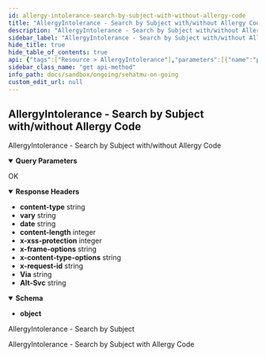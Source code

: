 ```yaml
---
id: allergy-intolerance-search-by-subject-with-without-allergy-code
title: "AllergyIntolerance - Search by Subject with/without Allergy Code"
description: "AllergyIntolerance - Search by Subject with/without Allergy Code"
sidebar_label: "AllergyIntolerance - Search by Subject with/without Allergy Code"
hide_title: true
hide_table_of_contents: true
api: {"tags":["Resource > AllergyIntolerance"],"parameters":[{"name":"patient","in":"query","schema":{"type":"integer"},"example":"100000030009"},{"name":"code","in":"query","schema":{"type":"integer"},"example":"89811004"}],"responses":{"200":{"description":"OK","headers":{"content-type":{"schema":{"type":"string","example":"application/fhir+json;charset=utf-8"}},"vary":{"schema":{"type":"string","example":"Referer"}},"date":{"schema":{"type":"string","example":"Mon, 03 Oct 2022 02:41:54 GMT"}},"content-length":{"schema":{"type":"integer","example":"9919"}},"x-xss-protection":{"schema":{"type":"integer","example":"0"}},"x-frame-options":{"schema":{"type":"string","example":"SAMEORIGIN"}},"x-content-type-options":{"schema":{"type":"string","example":"nosniff"}},"x-request-id":{"schema":{"type":"string","example":"5e311ebc-8df9-4259-95f9-5bab71e8a2b0"}},"Via":{"schema":{"type":"string","example":"1.1 google"}},"Alt-Svc":{"schema":{"type":"string","example":"h3=\":443\"; ma=2592000,h3-29=\":443\"; ma=2592000"}}},"content":{"application/json":{"schema":{"type":"object"},"examples":{"example-0":{"summary":"AllergyIntolerance - Search by Subject","value":{"entry":[{"fullUrl":"https://api-satusehat-dev.dto.kemkes.go.id/fhir-r4/v1/AllergyIntolerance/94b05c94-7429-4e98-bebe-d9cbda19d3d5","resource":{"category":["food"],"clinicalStatus":{"coding":[{"code":"active","display":"Active","system":"http://terminology.hl7.org/CodeSystem/allergyintolerance-clinical"}]},"code":{"coding":[{"code":"89811004","display":"Gluten","system":"http://snomed.info/sct"}],"text":"Alergi bahan gluten, khususnya ketika makan roti gandum"},"encounter":{"display":"Kunjungan Budi Santoso di hari Selasa, 14 Juni 2022","reference":"Encounter/43662fb1-d200-4013-8d6d-17086674762a"},"id":"94b05c94-7429-4e98-bebe-d9cbda19d3d5","identifier":[{"system":"http://sys-ids.kemkes.go.id/allergy/1000004","use":"official","value":"98457729"}],"meta":{"lastUpdated":"2022-10-03T01:57:49.171267+00:00","versionId":"MTY2NDc2MjI2OTE3MTI2NzAwMA"},"patient":{"display":"Budi Santoso","reference":"Patient/100000030009"},"recordedDate":"2022-06-14T15:37:31+07:00","recorder":{"reference":"Practitioner/N10000001"},"resourceType":"AllergyIntolerance","verificationStatus":{"coding":[{"code":"confirmed","display":"Confirmed","system":"http://terminology.hl7.org/CodeSystem/allergyintolerance-verification"}]}},"search":{"mode":"match"}},{"fullUrl":"https://api-satusehat-dev.dto.kemkes.go.id/fhir-r4/v1/AllergyIntolerance/7cd59b1c-1159-4fae-8477-df22f1e25a57","resource":{"category":["food"],"clinicalStatus":{"coding":[{"code":"active","display":"Active","system":"http://terminology.hl7.org/CodeSystem/allergyintolerance-clinical"}]},"code":{"coding":[{"code":"89811004","display":"Gluten","system":"http://snomed.info/sct"}],"text":"Alergi bahan gluten, khususnya ketika makan roti gandum"},"encounter":{"display":"Kunjungan Budi Santoso di hari Selasa, 14 Juni 2022","reference":"Encounter/be2650d4-65de-4fbb-9e39-0939ef52d9af"},"id":"7cd59b1c-1159-4fae-8477-df22f1e25a57","identifier":[{"system":"http://sys-ids.kemkes.go.id/allergy/1000004","use":"official","value":"98457729"}],"meta":{"lastUpdated":"2022-10-03T01:56:42.368149+00:00","versionId":"MTY2NDc2MjIwMjM2ODE0OTAwMA"},"patient":{"display":"Budi Santoso","reference":"Patient/100000030009"},"recordedDate":"2022-06-14T15:37:31+07:00","recorder":{"reference":"Practitioner/N10000001"},"resourceType":"AllergyIntolerance","verificationStatus":{"coding":[{"code":"confirmed","display":"Confirmed","system":"http://terminology.hl7.org/CodeSystem/allergyintolerance-verification"}]}},"search":{"mode":"match"}},{"fullUrl":"https://api-satusehat-dev.dto.kemkes.go.id/fhir-r4/v1/AllergyIntolerance/e5dcfb85-df87-42da-a3bd-cbf18e64bd74","resource":{"category":["food"],"clinicalStatus":{"coding":[{"code":"active","display":"Active","system":"http://terminology.hl7.org/CodeSystem/allergyintolerance-clinical"}]},"code":{"coding":[{"code":"89811004","display":"Gluten","system":"http://snomed.info/sct"}],"text":"Alergi bahan gluten, khususnya ketika makan roti gandum"},"encounter":{"display":"Kunjungan Budi Santoso di hari Selasa, 14 Juni 2022","reference":"Encounter/f33f6f52-cdfd-4538-8a98-ac06497ce289"},"id":"e5dcfb85-df87-42da-a3bd-cbf18e64bd74","identifier":[{"system":"http://sys-ids.kemkes.go.id/allergy/1000004","use":"official","value":"98457729"}],"meta":{"lastUpdated":"2022-10-03T01:47:04.158481+00:00","versionId":"MTY2NDc2MTYyNDE1ODQ4MTAwMA"},"patient":{"display":"Budi Santoso","reference":"Patient/100000030009"},"recordedDate":"2022-06-14T15:37:31+07:00","recorder":{"reference":"Practitioner/N10000001"},"resourceType":"AllergyIntolerance","verificationStatus":{"coding":[{"code":"confirmed","display":"Confirmed","system":"http://terminology.hl7.org/CodeSystem/allergyintolerance-verification"}]}},"search":{"mode":"match"}},{"fullUrl":"https://api-satusehat-dev.dto.kemkes.go.id/fhir-r4/v1/AllergyIntolerance/3feb260d-8688-4394-b5bc-ff25277e0021","resource":{"category":["food"],"clinicalStatus":{"coding":[{"code":"active","display":"Active","system":"http://terminology.hl7.org/CodeSystem/allergyintolerance-clinical"}]},"code":{"coding":[{"code":"89811004","display":"Gluten","system":"http://snomed.info/sct"}],"text":"Alergi bahan gluten, khususnya ketika makan roti gandum"},"encounter":{"display":"Kunjungan Budi Santoso di hari Selasa, 14 Juni 2022","reference":"Encounter/2823ed1d-3e3e-434e-9a5b-9c579d192787"},"id":"3feb260d-8688-4394-b5bc-ff25277e0021","identifier":[{"system":"http://sys-ids.kemkes.go.id/allergy/1000004","use":"official","value":"98457729"}],"meta":{"lastUpdated":"2022-10-03T00:57:04.325505+00:00","versionId":"MTY2NDc1ODYyNDMyNTUwNTAwMA"},"patient":{"display":"Budi Santoso","reference":"Patient/100000030009"},"recordedDate":"2022-06-14T15:37:31+07:00","recorder":{"reference":"Practitioner/N10000001"},"resourceType":"AllergyIntolerance","verificationStatus":{"coding":[{"code":"confirmed","display":"Confirmed","system":"http://terminology.hl7.org/CodeSystem/allergyintolerance-verification"}]}},"search":{"mode":"match"}},{"fullUrl":"https://api-satusehat-dev.dto.kemkes.go.id/fhir-r4/v1/AllergyIntolerance/3d16c0fd-6dde-40d9-9df9-62bffeaf67ec","resource":{"category":["food"],"clinicalStatus":{"coding":[{"code":"active","display":"Active","system":"http://terminology.hl7.org/CodeSystem/allergyintolerance-clinical"}]},"code":{"coding":[{"code":"89811004","display":"Gluten","system":"http://snomed.info/sct"}],"text":"Alergi bahan gluten, khususnya ketika makan roti gandum"},"encounter":{"display":"Kunjungan Budi Santoso di hari Selasa, 14 Juni 2022","reference":"Encounter/1a0951f7-c99e-4b54-9207-29709483895d"},"id":"3d16c0fd-6dde-40d9-9df9-62bffeaf67ec","identifier":[{"system":"http://sys-ids.kemkes.go.id/allergy/1000004","use":"official","value":"98457729"}],"meta":{"lastUpdated":"2022-10-03T00:29:54.372137+00:00","versionId":"MTY2NDc1Njk5NDM3MjEzNzAwMA"},"patient":{"display":"Budi Santoso","reference":"Patient/100000030009"},"recordedDate":"2022-06-14T15:37:31+07:00","recorder":{"reference":"Practitioner/N10000001"},"resourceType":"AllergyIntolerance","verificationStatus":{"coding":[{"code":"confirmed","display":"Confirmed","system":"http://terminology.hl7.org/CodeSystem/allergyintolerance-verification"}]}},"search":{"mode":"match"}}],"resourceType":"Bundle","total":5,"type":"searchset"}},"example-1":{"summary":"AllergyIntolerance - Search by Subject with Allergy Code","value":{"entry":[{"fullUrl":"https://api-satusehat-dev.dto.kemkes.go.id/fhir-r4/v1/AllergyIntolerance/33e578b3-6dc3-4ec7-b1df-a7cb866d59c4","resource":{"category":["food"],"clinicalStatus":{"coding":[{"code":"active","display":"Active","system":"http://terminology.hl7.org/CodeSystem/allergyintolerance-clinical"}]},"code":{"coding":[{"code":"89811004","display":"Gluten (substance)","system":"http://snomed.info/sct"}],"text":"Alergi bahan gluten, khususnya ketika makan roti gandum"},"encounter":{"display":"Kunjungan Budi Santoso di hari Selasa, 14 Juni 2022","reference":"Encounter/2823ed1d-3e3e-434e-9a5b-9c579d192787"},"id":"33e578b3-6dc3-4ec7-b1df-a7cb866d59c4","identifier":[{"system":"http://sys-ids.kemkes.go.id/allergy/1000004","use":"official","value":"98457729"}],"meta":{"lastUpdated":"2022-10-13T01:45:13.660246+00:00","versionId":"MTY2NTYyNTUxMzY2MDI0NjAwMA"},"patient":{"display":"Budi Santoso","reference":"Patient/100000030009"},"recordedDate":"2022-06-14T15:37:31+07:00","recorder":{"reference":"Practitioner/N10000001"},"resourceType":"AllergyIntolerance","verificationStatus":{"coding":[{"code":"confirmed","display":"Confirmed","system":"http://terminology.hl7.org/CodeSystem/allergyintolerance-verification"}]}},"search":{"mode":"match"}},{"fullUrl":"https://api-satusehat-dev.dto.kemkes.go.id/fhir-r4/v1/AllergyIntolerance/4b39ed49-235c-4386-a77a-22eddf2b2432","resource":{"category":["food"],"clinicalStatus":{"coding":[{"code":"active","display":"Active","system":"http://terminology.hl7.org/CodeSystem/allergyintolerance-clinical"}]},"code":{"coding":[{"code":"89811004","display":"Gluten (substance)","system":"http://snomed.info/sct"}],"text":"Alergi bahan gluten, khususnya ketika makan roti gandum"},"encounter":{"display":"Kunjungan Budi Santoso di hari Selasa, 14 Juni 2022","reference":"Encounter/771fc505-1006-4ae8-b52d-80a3a5267822"},"id":"4b39ed49-235c-4386-a77a-22eddf2b2432","identifier":[{"system":"http://sys-ids.kemkes.go.id/allergy/1000004","use":"official","value":"98457729"}],"meta":{"lastUpdated":"2022-10-11T13:20:55.442416+00:00","versionId":"MTY2NTQ5NDQ1NTQ0MjQxNjAwMA"},"patient":{"display":"Budi Santoso","reference":"Patient/100000030009"},"recordedDate":"2022-06-14T15:37:31+07:00","recorder":{"reference":"Practitioner/N10000001"},"resourceType":"AllergyIntolerance","verificationStatus":{"coding":[{"code":"confirmed","display":"Confirmed","system":"http://terminology.hl7.org/CodeSystem/allergyintolerance-verification"}]}},"search":{"mode":"match"}},{"fullUrl":"https://api-satusehat-dev.dto.kemkes.go.id/fhir-r4/v1/AllergyIntolerance/5cefc1b8-350f-4716-a2e2-d2755a9c8225","resource":{"category":["food"],"clinicalStatus":{"coding":[{"code":"active","display":"Active","system":"http://terminology.hl7.org/CodeSystem/allergyintolerance-clinical"}]},"code":{"coding":[{"code":"89811004","display":"Gluten (substance)","system":"http://snomed.info/sct"}],"text":"Alergi bahan gluten, khususnya ketika makan roti gandum"},"encounter":{"display":"Kunjungan Budi Santoso di hari Selasa, 14 Juni 2022","reference":"Encounter/54e10466-141c-4f0a-8ad0-1598cc8c476d"},"id":"5cefc1b8-350f-4716-a2e2-d2755a9c8225","identifier":[{"system":"http://sys-ids.kemkes.go.id/allergy/1000004","use":"official","value":"98457729"}],"meta":{"lastUpdated":"2022-10-11T13:20:54.475933+00:00","versionId":"MTY2NTQ5NDQ1NDQ3NTkzMzAwMA"},"patient":{"display":"Budi Santoso","reference":"Patient/100000030009"},"recordedDate":"2022-06-14T15:37:31+07:00","recorder":{"reference":"Practitioner/N10000001"},"resourceType":"AllergyIntolerance","verificationStatus":{"coding":[{"code":"confirmed","display":"Confirmed","system":"http://terminology.hl7.org/CodeSystem/allergyintolerance-verification"}]}},"search":{"mode":"match"}},{"fullUrl":"https://api-satusehat-dev.dto.kemkes.go.id/fhir-r4/v1/AllergyIntolerance/56efe9b5-39cf-4b8d-8367-407ff61afcd6","resource":{"category":["food"],"clinicalStatus":{"coding":[{"code":"active","display":"Active","system":"http://terminology.hl7.org/CodeSystem/allergyintolerance-clinical"}]},"code":{"coding":[{"code":"89811004","display":"Gluten (substance)","system":"http://snomed.info/sct"}],"text":"Alergi bahan gluten, khususnya ketika makan roti gandum"},"encounter":{"display":"Kunjungan Budi Santoso di hari Selasa, 14 Juni 2022","reference":"Encounter/aee5076a-41dd-485e-a34d-d4de008200aa"},"id":"56efe9b5-39cf-4b8d-8367-407ff61afcd6","identifier":[{"system":"http://sys-ids.kemkes.go.id/allergy/1000004","use":"official","value":"98457729"}],"meta":{"lastUpdated":"2022-10-11T13:20:53.420217+00:00","versionId":"MTY2NTQ5NDQ1MzQyMDIxNzAwMA"},"patient":{"display":"Budi Santoso","reference":"Patient/100000030009"},"recordedDate":"2022-06-14T15:37:31+07:00","recorder":{"reference":"Practitioner/N10000001"},"resourceType":"AllergyIntolerance","verificationStatus":{"coding":[{"code":"confirmed","display":"Confirmed","system":"http://terminology.hl7.org/CodeSystem/allergyintolerance-verification"}]}},"search":{"mode":"match"}},{"fullUrl":"https://api-satusehat-dev.dto.kemkes.go.id/fhir-r4/v1/AllergyIntolerance/29178c7d-b1e3-43fb-8229-0b2db92cc151","resource":{"category":["food"],"clinicalStatus":{"coding":[{"code":"active","display":"Active","system":"http://terminology.hl7.org/CodeSystem/allergyintolerance-clinical"}]},"code":{"coding":[{"code":"89811004","display":"Gluten (substance)","system":"http://snomed.info/sct"}],"text":"Alergi bahan gluten, khususnya ketika makan roti gandum"},"encounter":{"display":"Kunjungan Budi Santoso di hari Selasa, 14 Juni 2022","reference":"Encounter/8b49a6f5-e38f-48cf-89ae-31db738d6a60"},"id":"29178c7d-b1e3-43fb-8229-0b2db92cc151","identifier":[{"system":"http://sys-ids.kemkes.go.id/allergy/1000004","use":"official","value":"98457729"}],"meta":{"lastUpdated":"2022-10-11T13:19:53.026331+00:00","versionId":"MTY2NTQ5NDM5MzAyNjMzMTAwMA"},"patient":{"display":"Budi Santoso","reference":"Patient/100000030009"},"recordedDate":"2022-06-14T15:37:31+07:00","recorder":{"reference":"Practitioner/N10000001"},"resourceType":"AllergyIntolerance","verificationStatus":{"coding":[{"code":"confirmed","display":"Confirmed","system":"http://terminology.hl7.org/CodeSystem/allergyintolerance-verification"}]}},"search":{"mode":"match"}},{"fullUrl":"https://api-satusehat-dev.dto.kemkes.go.id/fhir-r4/v1/AllergyIntolerance/e7ad5bdd-d396-4ca6-a8e9-b4aa9bba355c","resource":{"category":["food"],"clinicalStatus":{"coding":[{"code":"active","display":"Active","system":"http://terminology.hl7.org/CodeSystem/allergyintolerance-clinical"}]},"code":{"coding":[{"code":"89811004","display":"Gluten (substance)","system":"http://snomed.info/sct"}],"text":"Alergi bahan gluten, khususnya ketika makan roti gandum"},"encounter":{"display":"Kunjungan Budi Santoso di hari Selasa, 14 Juni 2022","reference":"Encounter/8a012f7b-3c73-4630-8951-cdc43e693c61"},"id":"e7ad5bdd-d396-4ca6-a8e9-b4aa9bba355c","identifier":[{"system":"http://sys-ids.kemkes.go.id/allergy/1000004","use":"official","value":"98457729"}],"meta":{"lastUpdated":"2022-10-11T13:19:50.200494+00:00","versionId":"MTY2NTQ5NDM5MDIwMDQ5NDAwMA"},"patient":{"display":"Budi Santoso","reference":"Patient/100000030009"},"recordedDate":"2022-06-14T15:37:31+07:00","recorder":{"reference":"Practitioner/N10000001"},"resourceType":"AllergyIntolerance","verificationStatus":{"coding":[{"code":"confirmed","display":"Confirmed","system":"http://terminology.hl7.org/CodeSystem/allergyintolerance-verification"}]}},"search":{"mode":"match"}},{"fullUrl":"https://api-satusehat-dev.dto.kemkes.go.id/fhir-r4/v1/AllergyIntolerance/70b3e1f9-4b94-4722-92fe-27117747fd78","resource":{"category":["food"],"clinicalStatus":{"coding":[{"code":"active","display":"Active","system":"http://terminology.hl7.org/CodeSystem/allergyintolerance-clinical"}]},"code":{"coding":[{"code":"89811004","display":"Gluten (substance)","system":"http://snomed.info/sct"}],"text":"Alergi bahan gluten, khususnya ketika makan roti gandum"},"encounter":{"display":"Kunjungan Budi Santoso di hari Selasa, 14 Juni 2022","reference":"Encounter/2823ed1d-3e3e-434e-9a5b-9c579d192787"},"id":"70b3e1f9-4b94-4722-92fe-27117747fd78","identifier":[{"system":"http://sys-ids.kemkes.go.id/allergy/1000004","use":"official","value":"98457729"}],"meta":{"lastUpdated":"2022-10-11T08:18:19.838620+00:00","versionId":"MTY2NTQ3NjI5OTgzODYyMDAwMA"},"patient":{"display":"Budi Santoso","reference":"Patient/100000030009"},"recordedDate":"2022-06-14T15:37:31+07:00","recorder":{"reference":"Practitioner/N10000001"},"resourceType":"AllergyIntolerance","verificationStatus":{"coding":[{"code":"confirmed","display":"Confirmed","system":"http://terminology.hl7.org/CodeSystem/allergyintolerance-verification"}]}},"search":{"mode":"match"}},{"fullUrl":"https://api-satusehat-dev.dto.kemkes.go.id/fhir-r4/v1/AllergyIntolerance/d9e47f4a-1405-4319-ad3e-6ade02ccca84","resource":{"category":["food"],"clinicalStatus":{"coding":[{"code":"active","display":"Active","system":"http://terminology.hl7.org/CodeSystem/allergyintolerance-clinical"}]},"code":{"coding":[{"code":"89811004","display":"Gluten (substance)","system":"http://snomed.info/sct"}],"text":"Alergi bahan gluten, khususnya ketika makan roti gandum"},"encounter":{"display":"Kunjungan Budi Santoso di hari Selasa, 14 Juni 2022","reference":"Encounter/2823ed1d-3e3e-434e-9a5b-9c579d192787"},"id":"d9e47f4a-1405-4319-ad3e-6ade02ccca84","identifier":[{"system":"http://sys-ids.kemkes.go.id/allergy/1000004","use":"official","value":"98457729"}],"meta":{"lastUpdated":"2022-10-11T08:17:44.984501+00:00","versionId":"MTY2NTQ3NjI2NDk4NDUwMTAwMA"},"patient":{"display":"Budi Santoso","reference":"Patient/100000030009"},"recordedDate":"2022-06-14T15:37:31+07:00","recorder":{"reference":"Practitioner/N10000001"},"resourceType":"AllergyIntolerance","verificationStatus":{"coding":[{"code":"confirmed","display":"Confirmed","system":"http://terminology.hl7.org/CodeSystem/allergyintolerance-verification"}]}},"search":{"mode":"match"}},{"fullUrl":"https://api-satusehat-dev.dto.kemkes.go.id/fhir-r4/v1/AllergyIntolerance/94b05c94-7429-4e98-bebe-d9cbda19d3d5","resource":{"category":["medication"],"clinicalStatus":{"coding":[{"code":"resolved","display":"resolved","system":"http://terminology.hl7.org/CodeSystem/allergyintolerance-clinical"}]},"code":{"coding":[{"code":"89811004","display":"Gluten (substance)","system":"http://snomed.info/sct"}],"text":"Alergi bahan gluten, khususnya ketika makan roti gandum"},"encounter":{"display":"Kunjungan Budi Santoso di hari Selasa, 14 Juni 2022","reference":"Encounter/2823ed1d-3e3e-434e-9a5b-9c579d192787"},"id":"94b05c94-7429-4e98-bebe-d9cbda19d3d5","identifier":[{"system":"http://sys-ids.kemkes.go.id/allergy/1000004","use":"official","value":"98457729"}],"meta":{"lastUpdated":"2022-10-11T07:29:47.637442+00:00","versionId":"MTY2NTQ3MzM4NzYzNzQ0MjAwMA"},"patient":{"display":"Budi Santoso","reference":"Patient/100000030009"},"recordedDate":"2022-06-14T15:37:31+07:00","recorder":{"reference":"Practitioner/N10000001"},"resourceType":"AllergyIntolerance","verificationStatus":{"coding":[{"code":"confirmed","display":"Confirmed","system":"http://terminology.hl7.org/CodeSystem/allergyintolerance-verification"}]}},"search":{"mode":"match"}},{"fullUrl":"https://api-satusehat-dev.dto.kemkes.go.id/fhir-r4/v1/AllergyIntolerance/5dd54cf4-f3fe-4c75-b08c-068d829905e8","resource":{"category":["food"],"clinicalStatus":{"coding":[{"code":"active","display":"Active","system":"http://terminology.hl7.org/CodeSystem/allergyintolerance-clinical"}]},"code":{"coding":[{"code":"89811004","display":"Gluten (substance)","system":"http://snomed.info/sct"}],"text":"Alergi bahan gluten, khususnya ketika makan roti gandum"},"encounter":{"display":"Kunjungan Budi Santoso di hari Selasa, 14 Juni 2022","reference":"Encounter/d4ddec22-3ff0-4ef4-8adc-5db2058d7ac8"},"id":"5dd54cf4-f3fe-4c75-b08c-068d829905e8","identifier":[{"system":"http://sys-ids.kemkes.go.id/allergy/1000004","use":"official","value":"98457729"}],"meta":{"lastUpdated":"2022-10-07T00:22:30.007270+00:00","versionId":"MTY2NTEwMjE1MDAwNzI3MDAwMA"},"patient":{"display":"Budi Santoso","reference":"Patient/100000030009"},"recordedDate":"2022-06-14T15:37:31+07:00","recorder":{"reference":"Practitioner/N10000001"},"resourceType":"AllergyIntolerance","verificationStatus":{"coding":[{"code":"confirmed","display":"Confirmed","system":"http://terminology.hl7.org/CodeSystem/allergyintolerance-verification"}]}},"search":{"mode":"match"}},{"fullUrl":"https://api-satusehat-dev.dto.kemkes.go.id/fhir-r4/v1/AllergyIntolerance/b20f6d02-344b-4f5b-8028-bf74a721947b","resource":{"category":["food"],"clinicalStatus":{"coding":[{"code":"active","display":"Active","system":"http://terminology.hl7.org/CodeSystem/allergyintolerance-clinical"}]},"code":{"coding":[{"code":"89811004","display":"Gluten (substance)","system":"http://snomed.info/sct"}],"text":"Alergi bahan gluten, khususnya ketika makan roti gandum"},"encounter":{"display":"Kunjungan Budi Santoso di hari Selasa, 14 Juni 2022","reference":"Encounter/97fc5463-ebb4-49fa-847f-64474b284e9a"},"id":"b20f6d02-344b-4f5b-8028-bf74a721947b","identifier":[{"system":"http://sys-ids.kemkes.go.id/allergy/1000004","use":"official","value":"98457729"}],"meta":{"lastUpdated":"2022-10-07T00:16:26.488134+00:00","versionId":"MTY2NTEwMTc4NjQ4ODEzNDAwMA"},"patient":{"display":"Budi Santoso","reference":"Patient/100000030009"},"recordedDate":"2022-06-14T15:37:31+07:00","recorder":{"reference":"Practitioner/N10000001"},"resourceType":"AllergyIntolerance","verificationStatus":{"coding":[{"code":"confirmed","display":"Confirmed","system":"http://terminology.hl7.org/CodeSystem/allergyintolerance-verification"}]}},"search":{"mode":"match"}},{"fullUrl":"https://api-satusehat-dev.dto.kemkes.go.id/fhir-r4/v1/AllergyIntolerance/3f9a33d6-1fb1-43d8-8c67-a3b0461e276e","resource":{"category":["food"],"clinicalStatus":{"coding":[{"code":"active","display":"Active","system":"http://terminology.hl7.org/CodeSystem/allergyintolerance-clinical"}]},"code":{"coding":[{"code":"89811004","display":"Gluten (substance)","system":"http://snomed.info/sct"}],"text":"Alergi bahan gluten, khususnya ketika makan roti gandum"},"encounter":{"display":"Kunjungan Budi Santoso di hari Selasa, 14 Juni 2022","reference":"Encounter/306efd03-d6d7-4a9d-8073-98069a1c6770"},"id":"3f9a33d6-1fb1-43d8-8c67-a3b0461e276e","identifier":[{"system":"http://sys-ids.kemkes.go.id/allergy/1000004","use":"official","value":"98457729"}],"meta":{"lastUpdated":"2022-10-04T09:20:33.876125+00:00","versionId":"MTY2NDg3NTIzMzg3NjEyNTAwMA"},"patient":{"display":"Budi Santoso","reference":"Patient/100000030009"},"recordedDate":"2022-06-14T15:37:31+07:00","recorder":{"reference":"Practitioner/N10000001"},"resourceType":"AllergyIntolerance","verificationStatus":{"coding":[{"code":"confirmed","display":"Confirmed","system":"http://terminology.hl7.org/CodeSystem/allergyintolerance-verification"}]}},"search":{"mode":"match"}},{"fullUrl":"https://api-satusehat-dev.dto.kemkes.go.id/fhir-r4/v1/AllergyIntolerance/23a66838-6c4a-4af4-995a-bd4b9f9dbc0a","resource":{"category":["food"],"clinicalStatus":{"coding":[{"code":"active","display":"Active","system":"http://terminology.hl7.org/CodeSystem/allergyintolerance-clinical"}]},"code":{"coding":[{"code":"89811004","display":"Gluten (substance)","system":"http://snomed.info/sct"}],"text":"Alergi bahan gluten, khususnya ketika makan roti gandum"},"encounter":{"display":"Kunjungan Budi Santoso di hari Selasa, 14 Juni 2022","reference":"Encounter/fbde080f-e07d-43ce-958c-42eef4137613"},"id":"23a66838-6c4a-4af4-995a-bd4b9f9dbc0a","identifier":[{"system":"http://sys-ids.kemkes.go.id/allergy/1000004","use":"official","value":"98457729"}],"meta":{"lastUpdated":"2022-10-03T03:33:49.282794+00:00","versionId":"MTY2NDc2ODAyOTI4Mjc5NDAwMA"},"patient":{"display":"Budi Santoso","reference":"Patient/100000030009"},"recordedDate":"2022-06-14T15:37:31+07:00","recorder":{"reference":"Practitioner/N10000001"},"resourceType":"AllergyIntolerance","verificationStatus":{"coding":[{"code":"confirmed","display":"Confirmed","system":"http://terminology.hl7.org/CodeSystem/allergyintolerance-verification"}]}},"search":{"mode":"match"}},{"fullUrl":"https://api-satusehat-dev.dto.kemkes.go.id/fhir-r4/v1/AllergyIntolerance/fe1dff37-fe93-48fc-8614-5f237e8d1edf","resource":{"category":["food"],"clinicalStatus":{"coding":[{"code":"active","display":"Active","system":"http://terminology.hl7.org/CodeSystem/allergyintolerance-clinical"}]},"code":{"coding":[{"code":"89811004","display":"Gluten (substance)","system":"http://snomed.info/sct"}],"text":"Alergi bahan gluten, khususnya ketika makan roti gandum"},"encounter":{"display":"Kunjungan Budi Santoso di hari Selasa, 14 Juni 2022","reference":"Encounter/6aacaaa7-9c8a-4e42-b31c-d3fba54d5be4"},"id":"fe1dff37-fe93-48fc-8614-5f237e8d1edf","identifier":[{"system":"http://sys-ids.kemkes.go.id/allergy/1000004","use":"official","value":"98457729"}],"meta":{"lastUpdated":"2022-10-03T03:00:48.510981+00:00","versionId":"MTY2NDc2NjA0ODUxMDk4MTAwMA"},"patient":{"display":"Budi Santoso","reference":"Patient/100000030009"},"recordedDate":"2022-06-14T15:37:31+07:00","recorder":{"reference":"Practitioner/N10000001"},"resourceType":"AllergyIntolerance","verificationStatus":{"coding":[{"code":"confirmed","display":"Confirmed","system":"http://terminology.hl7.org/CodeSystem/allergyintolerance-verification"}]}},"search":{"mode":"match"}},{"fullUrl":"https://api-satusehat-dev.dto.kemkes.go.id/fhir-r4/v1/AllergyIntolerance/7cd59b1c-1159-4fae-8477-df22f1e25a57","resource":{"category":["food"],"clinicalStatus":{"coding":[{"code":"active","display":"Active","system":"http://terminology.hl7.org/CodeSystem/allergyintolerance-clinical"}]},"code":{"coding":[{"code":"89811004","display":"Gluten (substance)","system":"http://snomed.info/sct"}],"text":"Alergi bahan gluten, khususnya ketika makan roti gandum"},"encounter":{"display":"Kunjungan Budi Santoso di hari Selasa, 14 Juni 2022","reference":"Encounter/be2650d4-65de-4fbb-9e39-0939ef52d9af"},"id":"7cd59b1c-1159-4fae-8477-df22f1e25a57","identifier":[{"system":"http://sys-ids.kemkes.go.id/allergy/1000004","use":"official","value":"98457729"}],"meta":{"lastUpdated":"2022-10-03T01:56:42.368149+00:00","versionId":"MTY2NDc2MjIwMjM2ODE0OTAwMA"},"patient":{"display":"Budi Santoso","reference":"Patient/100000030009"},"recordedDate":"2022-06-14T15:37:31+07:00","recorder":{"reference":"Practitioner/N10000001"},"resourceType":"AllergyIntolerance","verificationStatus":{"coding":[{"code":"confirmed","display":"Confirmed","system":"http://terminology.hl7.org/CodeSystem/allergyintolerance-verification"}]}},"search":{"mode":"match"}},{"fullUrl":"https://api-satusehat-dev.dto.kemkes.go.id/fhir-r4/v1/AllergyIntolerance/e5dcfb85-df87-42da-a3bd-cbf18e64bd74","resource":{"category":["food"],"clinicalStatus":{"coding":[{"code":"active","display":"Active","system":"http://terminology.hl7.org/CodeSystem/allergyintolerance-clinical"}]},"code":{"coding":[{"code":"89811004","display":"Gluten (substance)","system":"http://snomed.info/sct"}],"text":"Alergi bahan gluten, khususnya ketika makan roti gandum"},"encounter":{"display":"Kunjungan Budi Santoso di hari Selasa, 14 Juni 2022","reference":"Encounter/f33f6f52-cdfd-4538-8a98-ac06497ce289"},"id":"e5dcfb85-df87-42da-a3bd-cbf18e64bd74","identifier":[{"system":"http://sys-ids.kemkes.go.id/allergy/1000004","use":"official","value":"98457729"}],"meta":{"lastUpdated":"2022-10-03T01:47:04.158481+00:00","versionId":"MTY2NDc2MTYyNDE1ODQ4MTAwMA"},"patient":{"display":"Budi Santoso","reference":"Patient/100000030009"},"recordedDate":"2022-06-14T15:37:31+07:00","recorder":{"reference":"Practitioner/N10000001"},"resourceType":"AllergyIntolerance","verificationStatus":{"coding":[{"code":"confirmed","display":"Confirmed","system":"http://terminology.hl7.org/CodeSystem/allergyintolerance-verification"}]}},"search":{"mode":"match"}},{"fullUrl":"https://api-satusehat-dev.dto.kemkes.go.id/fhir-r4/v1/AllergyIntolerance/3feb260d-8688-4394-b5bc-ff25277e0021","resource":{"category":["food"],"clinicalStatus":{"coding":[{"code":"active","display":"Active","system":"http://terminology.hl7.org/CodeSystem/allergyintolerance-clinical"}]},"code":{"coding":[{"code":"89811004","display":"Gluten (substance)","system":"http://snomed.info/sct"}],"text":"Alergi bahan gluten, khususnya ketika makan roti gandum"},"encounter":{"display":"Kunjungan Budi Santoso di hari Selasa, 14 Juni 2022","reference":"Encounter/2823ed1d-3e3e-434e-9a5b-9c579d192787"},"id":"3feb260d-8688-4394-b5bc-ff25277e0021","identifier":[{"system":"http://sys-ids.kemkes.go.id/allergy/1000004","use":"official","value":"98457729"}],"meta":{"lastUpdated":"2022-10-03T00:57:04.325505+00:00","versionId":"MTY2NDc1ODYyNDMyNTUwNTAwMA"},"patient":{"display":"Budi Santoso","reference":"Patient/100000030009"},"recordedDate":"2022-06-14T15:37:31+07:00","recorder":{"reference":"Practitioner/N10000001"},"resourceType":"AllergyIntolerance","verificationStatus":{"coding":[{"code":"confirmed","display":"Confirmed","system":"http://terminology.hl7.org/CodeSystem/allergyintolerance-verification"}]}},"search":{"mode":"match"}},{"fullUrl":"https://api-satusehat-dev.dto.kemkes.go.id/fhir-r4/v1/AllergyIntolerance/3d16c0fd-6dde-40d9-9df9-62bffeaf67ec","resource":{"category":["food"],"clinicalStatus":{"coding":[{"code":"active","display":"Active","system":"http://terminology.hl7.org/CodeSystem/allergyintolerance-clinical"}]},"code":{"coding":[{"code":"89811004","display":"Gluten (substance)","system":"http://snomed.info/sct"}],"text":"Alergi bahan gluten, khususnya ketika makan roti gandum"},"encounter":{"display":"Kunjungan Budi Santoso di hari Selasa, 14 Juni 2022","reference":"Encounter/1a0951f7-c99e-4b54-9207-29709483895d"},"id":"3d16c0fd-6dde-40d9-9df9-62bffeaf67ec","identifier":[{"system":"http://sys-ids.kemkes.go.id/allergy/1000004","use":"official","value":"98457729"}],"meta":{"lastUpdated":"2022-10-03T00:29:54.372137+00:00","versionId":"MTY2NDc1Njk5NDM3MjEzNzAwMA"},"patient":{"display":"Budi Santoso","reference":"Patient/100000030009"},"recordedDate":"2022-06-14T15:37:31+07:00","recorder":{"reference":"Practitioner/N10000001"},"resourceType":"AllergyIntolerance","verificationStatus":{"coding":[{"code":"confirmed","display":"Confirmed","system":"http://terminology.hl7.org/CodeSystem/allergyintolerance-verification"}]}},"search":{"mode":"match"}}],"resourceType":"Bundle","total":18,"type":"searchset"}}}}}}},"description":"AllergyIntolerance - Search by Subject with/without Allergy Code","method":"get","path":"/AllergyIntolerance","servers":[{"url":"https://istanbul.muhammadiyah.or.id/","description":"Sandbox environment server"}],"info":{"title":"SehatMu On Going","version":"1.0.0"},"postman":{"name":"AllergyIntolerance - Search by Subject with/without Allergy Code","description":{"type":"text/plain"},"url":{"path":["AllergyIntolerance"],"host":["{{baseUrl}}"],"query":[{"disabled":false,"key":"patient","value":""},{"disabled":false,"key":"code","value":""}],"variable":[]},"header":[{"key":"Accept","value":"application/json"}],"method":"GET"}}
sidebar_class_name: "get api-method"
info_path: docs/sandbox/ongoing/sehatmu-on-going
custom_edit_url: null
---
```



## AllergyIntolerance - Search by Subject with/without Allergy Code



AllergyIntolerance - Search by Subject with/without Allergy Code

<details style={{"marginBottom":"1rem"}} data-collapsed={false} open={true}><summary style={{}}><strong>Query Parameters</strong></summary><div><ul><ParamsItem className={"paramsItem"} param={{"name":"patient","in":"query","schema":{"type":"integer"},"example":"100000030009"}}></ParamsItem><ParamsItem className={"paramsItem"} param={{"name":"code","in":"query","schema":{"type":"integer"},"example":"89811004"}}></ParamsItem></ul></div></details><div><ApiTabs><TabItem label={"200"} value={"200"}><div>

OK

</div><details style={{"textAlign":"left","marginBottom":"1rem"}} data-collaposed={true} open={false}><summary style={{}}><strong>Response Headers</strong></summary><ul style={{"marginLeft":"1rem"}}><li className={"schemaItem"}><summary style={{}}><strong>content-type</strong><span style={{"opacity":"0.6"}}> string</span></summary><div></div></li><li className={"schemaItem"}><summary style={{}}><strong>vary</strong><span style={{"opacity":"0.6"}}> string</span></summary><div></div></li><li className={"schemaItem"}><summary style={{}}><strong>date</strong><span style={{"opacity":"0.6"}}> string</span></summary><div></div></li><li className={"schemaItem"}><summary style={{}}><strong>content-length</strong><span style={{"opacity":"0.6"}}> integer</span></summary><div></div></li><li className={"schemaItem"}><summary style={{}}><strong>x-xss-protection</strong><span style={{"opacity":"0.6"}}> integer</span></summary><div></div></li><li className={"schemaItem"}><summary style={{}}><strong>x-frame-options</strong><span style={{"opacity":"0.6"}}> string</span></summary><div></div></li><li className={"schemaItem"}><summary style={{}}><strong>x-content-type-options</strong><span style={{"opacity":"0.6"}}> string</span></summary><div></div></li><li className={"schemaItem"}><summary style={{}}><strong>x-request-id</strong><span style={{"opacity":"0.6"}}> string</span></summary><div></div></li><li className={"schemaItem"}><summary style={{}}><strong>Via</strong><span style={{"opacity":"0.6"}}> string</span></summary><div></div></li><li className={"schemaItem"}><summary style={{}}><strong>Alt-Svc</strong><span style={{"opacity":"0.6"}}> string</span></summary><div></div></li></ul></details><div><MimeTabs schemaType={"response"}><TabItem label={"application/json"} value={"application/json"}><SchemaTabs><TabItem label={"Schema"} value={"Schema"}><details style={{}} data-collapsed={false} open={true}><summary style={{"textAlign":"left"}}><strong>Schema</strong></summary><div style={{"textAlign":"left","marginLeft":"1rem"}}></div><ul style={{"marginLeft":"1rem"}}><li><div><strong>object</strong></div></li></ul></details></TabItem><TabItem label={"Example (from schema)"} value={"Example (from schema)"}><ResponseSamples responseExample={"{}"} language={"json"}></ResponseSamples></TabItem><TabItem label={"example-0"} value={"example-0"}><p> AllergyIntolerance - Search by Subject</p><ResponseSamples responseExample={"{\n  \"entry\": [\n    {\n      \"fullUrl\": \"https://api-satusehat-dev.dto.kemkes.go.id/fhir-r4/v1/AllergyIntolerance/94b05c94-7429-4e98-bebe-d9cbda19d3d5\",\n      \"resource\": {\n        \"category\": [\n          \"food\"\n        ],\n        \"clinicalStatus\": {\n          \"coding\": [\n            {\n              \"code\": \"active\",\n              \"display\": \"Active\",\n              \"system\": \"http://terminology.hl7.org/CodeSystem/allergyintolerance-clinical\"\n            }\n          ]\n        },\n        \"code\": {\n          \"coding\": [\n            {\n              \"code\": \"89811004\",\n              \"display\": \"Gluten\",\n              \"system\": \"http://snomed.info/sct\"\n            }\n          ],\n          \"text\": \"Alergi bahan gluten, khususnya ketika makan roti gandum\"\n        },\n        \"encounter\": {\n          \"display\": \"Kunjungan Budi Santoso di hari Selasa, 14 Juni 2022\",\n          \"reference\": \"Encounter/43662fb1-d200-4013-8d6d-17086674762a\"\n        },\n        \"id\": \"94b05c94-7429-4e98-bebe-d9cbda19d3d5\",\n        \"identifier\": [\n          {\n            \"system\": \"http://sys-ids.kemkes.go.id/allergy/1000004\",\n            \"use\": \"official\",\n            \"value\": \"98457729\"\n          }\n        ],\n        \"meta\": {\n          \"lastUpdated\": \"2022-10-03T01:57:49.171267+00:00\",\n          \"versionId\": \"MTY2NDc2MjI2OTE3MTI2NzAwMA\"\n        },\n        \"patient\": {\n          \"display\": \"Budi Santoso\",\n          \"reference\": \"Patient/100000030009\"\n        },\n        \"recordedDate\": \"2022-06-14T15:37:31+07:00\",\n        \"recorder\": {\n          \"reference\": \"Practitioner/N10000001\"\n        },\n        \"resourceType\": \"AllergyIntolerance\",\n        \"verificationStatus\": {\n          \"coding\": [\n            {\n              \"code\": \"confirmed\",\n              \"display\": \"Confirmed\",\n              \"system\": \"http://terminology.hl7.org/CodeSystem/allergyintolerance-verification\"\n            }\n          ]\n        }\n      },\n      \"search\": {\n        \"mode\": \"match\"\n      }\n    },\n    {\n      \"fullUrl\": \"https://api-satusehat-dev.dto.kemkes.go.id/fhir-r4/v1/AllergyIntolerance/7cd59b1c-1159-4fae-8477-df22f1e25a57\",\n      \"resource\": {\n        \"category\": [\n          \"food\"\n        ],\n        \"clinicalStatus\": {\n          \"coding\": [\n            {\n              \"code\": \"active\",\n              \"display\": \"Active\",\n              \"system\": \"http://terminology.hl7.org/CodeSystem/allergyintolerance-clinical\"\n            }\n          ]\n        },\n        \"code\": {\n          \"coding\": [\n            {\n              \"code\": \"89811004\",\n              \"display\": \"Gluten\",\n              \"system\": \"http://snomed.info/sct\"\n            }\n          ],\n          \"text\": \"Alergi bahan gluten, khususnya ketika makan roti gandum\"\n        },\n        \"encounter\": {\n          \"display\": \"Kunjungan Budi Santoso di hari Selasa, 14 Juni 2022\",\n          \"reference\": \"Encounter/be2650d4-65de-4fbb-9e39-0939ef52d9af\"\n        },\n        \"id\": \"7cd59b1c-1159-4fae-8477-df22f1e25a57\",\n        \"identifier\": [\n          {\n            \"system\": \"http://sys-ids.kemkes.go.id/allergy/1000004\",\n            \"use\": \"official\",\n            \"value\": \"98457729\"\n          }\n        ],\n        \"meta\": {\n          \"lastUpdated\": \"2022-10-03T01:56:42.368149+00:00\",\n          \"versionId\": \"MTY2NDc2MjIwMjM2ODE0OTAwMA\"\n        },\n        \"patient\": {\n          \"display\": \"Budi Santoso\",\n          \"reference\": \"Patient/100000030009\"\n        },\n        \"recordedDate\": \"2022-06-14T15:37:31+07:00\",\n        \"recorder\": {\n          \"reference\": \"Practitioner/N10000001\"\n        },\n        \"resourceType\": \"AllergyIntolerance\",\n        \"verificationStatus\": {\n          \"coding\": [\n            {\n              \"code\": \"confirmed\",\n              \"display\": \"Confirmed\",\n              \"system\": \"http://terminology.hl7.org/CodeSystem/allergyintolerance-verification\"\n            }\n          ]\n        }\n      },\n      \"search\": {\n        \"mode\": \"match\"\n      }\n    },\n    {\n      \"fullUrl\": \"https://api-satusehat-dev.dto.kemkes.go.id/fhir-r4/v1/AllergyIntolerance/e5dcfb85-df87-42da-a3bd-cbf18e64bd74\",\n      \"resource\": {\n        \"category\": [\n          \"food\"\n        ],\n        \"clinicalStatus\": {\n          \"coding\": [\n            {\n              \"code\": \"active\",\n              \"display\": \"Active\",\n              \"system\": \"http://terminology.hl7.org/CodeSystem/allergyintolerance-clinical\"\n            }\n          ]\n        },\n        \"code\": {\n          \"coding\": [\n            {\n              \"code\": \"89811004\",\n              \"display\": \"Gluten\",\n              \"system\": \"http://snomed.info/sct\"\n            }\n          ],\n          \"text\": \"Alergi bahan gluten, khususnya ketika makan roti gandum\"\n        },\n        \"encounter\": {\n          \"display\": \"Kunjungan Budi Santoso di hari Selasa, 14 Juni 2022\",\n          \"reference\": \"Encounter/f33f6f52-cdfd-4538-8a98-ac06497ce289\"\n        },\n        \"id\": \"e5dcfb85-df87-42da-a3bd-cbf18e64bd74\",\n        \"identifier\": [\n          {\n            \"system\": \"http://sys-ids.kemkes.go.id/allergy/1000004\",\n            \"use\": \"official\",\n            \"value\": \"98457729\"\n          }\n        ],\n        \"meta\": {\n          \"lastUpdated\": \"2022-10-03T01:47:04.158481+00:00\",\n          \"versionId\": \"MTY2NDc2MTYyNDE1ODQ4MTAwMA\"\n        },\n        \"patient\": {\n          \"display\": \"Budi Santoso\",\n          \"reference\": \"Patient/100000030009\"\n        },\n        \"recordedDate\": \"2022-06-14T15:37:31+07:00\",\n        \"recorder\": {\n          \"reference\": \"Practitioner/N10000001\"\n        },\n        \"resourceType\": \"AllergyIntolerance\",\n        \"verificationStatus\": {\n          \"coding\": [\n            {\n              \"code\": \"confirmed\",\n              \"display\": \"Confirmed\",\n              \"system\": \"http://terminology.hl7.org/CodeSystem/allergyintolerance-verification\"\n            }\n          ]\n        }\n      },\n      \"search\": {\n        \"mode\": \"match\"\n      }\n    },\n    {\n      \"fullUrl\": \"https://api-satusehat-dev.dto.kemkes.go.id/fhir-r4/v1/AllergyIntolerance/3feb260d-8688-4394-b5bc-ff25277e0021\",\n      \"resource\": {\n        \"category\": [\n          \"food\"\n        ],\n        \"clinicalStatus\": {\n          \"coding\": [\n            {\n              \"code\": \"active\",\n              \"display\": \"Active\",\n              \"system\": \"http://terminology.hl7.org/CodeSystem/allergyintolerance-clinical\"\n            }\n          ]\n        },\n        \"code\": {\n          \"coding\": [\n            {\n              \"code\": \"89811004\",\n              \"display\": \"Gluten\",\n              \"system\": \"http://snomed.info/sct\"\n            }\n          ],\n          \"text\": \"Alergi bahan gluten, khususnya ketika makan roti gandum\"\n        },\n        \"encounter\": {\n          \"display\": \"Kunjungan Budi Santoso di hari Selasa, 14 Juni 2022\",\n          \"reference\": \"Encounter/2823ed1d-3e3e-434e-9a5b-9c579d192787\"\n        },\n        \"id\": \"3feb260d-8688-4394-b5bc-ff25277e0021\",\n        \"identifier\": [\n          {\n            \"system\": \"http://sys-ids.kemkes.go.id/allergy/1000004\",\n            \"use\": \"official\",\n            \"value\": \"98457729\"\n          }\n        ],\n        \"meta\": {\n          \"lastUpdated\": \"2022-10-03T00:57:04.325505+00:00\",\n          \"versionId\": \"MTY2NDc1ODYyNDMyNTUwNTAwMA\"\n        },\n        \"patient\": {\n          \"display\": \"Budi Santoso\",\n          \"reference\": \"Patient/100000030009\"\n        },\n        \"recordedDate\": \"2022-06-14T15:37:31+07:00\",\n        \"recorder\": {\n          \"reference\": \"Practitioner/N10000001\"\n        },\n        \"resourceType\": \"AllergyIntolerance\",\n        \"verificationStatus\": {\n          \"coding\": [\n            {\n              \"code\": \"confirmed\",\n              \"display\": \"Confirmed\",\n              \"system\": \"http://terminology.hl7.org/CodeSystem/allergyintolerance-verification\"\n            }\n          ]\n        }\n      },\n      \"search\": {\n        \"mode\": \"match\"\n      }\n    },\n    {\n      \"fullUrl\": \"https://api-satusehat-dev.dto.kemkes.go.id/fhir-r4/v1/AllergyIntolerance/3d16c0fd-6dde-40d9-9df9-62bffeaf67ec\",\n      \"resource\": {\n        \"category\": [\n          \"food\"\n        ],\n        \"clinicalStatus\": {\n          \"coding\": [\n            {\n              \"code\": \"active\",\n              \"display\": \"Active\",\n              \"system\": \"http://terminology.hl7.org/CodeSystem/allergyintolerance-clinical\"\n            }\n          ]\n        },\n        \"code\": {\n          \"coding\": [\n            {\n              \"code\": \"89811004\",\n              \"display\": \"Gluten\",\n              \"system\": \"http://snomed.info/sct\"\n            }\n          ],\n          \"text\": \"Alergi bahan gluten, khususnya ketika makan roti gandum\"\n        },\n        \"encounter\": {\n          \"display\": \"Kunjungan Budi Santoso di hari Selasa, 14 Juni 2022\",\n          \"reference\": \"Encounter/1a0951f7-c99e-4b54-9207-29709483895d\"\n        },\n        \"id\": \"3d16c0fd-6dde-40d9-9df9-62bffeaf67ec\",\n        \"identifier\": [\n          {\n            \"system\": \"http://sys-ids.kemkes.go.id/allergy/1000004\",\n            \"use\": \"official\",\n            \"value\": \"98457729\"\n          }\n        ],\n        \"meta\": {\n          \"lastUpdated\": \"2022-10-03T00:29:54.372137+00:00\",\n          \"versionId\": \"MTY2NDc1Njk5NDM3MjEzNzAwMA\"\n        },\n        \"patient\": {\n          \"display\": \"Budi Santoso\",\n          \"reference\": \"Patient/100000030009\"\n        },\n        \"recordedDate\": \"2022-06-14T15:37:31+07:00\",\n        \"recorder\": {\n          \"reference\": \"Practitioner/N10000001\"\n        },\n        \"resourceType\": \"AllergyIntolerance\",\n        \"verificationStatus\": {\n          \"coding\": [\n            {\n              \"code\": \"confirmed\",\n              \"display\": \"Confirmed\",\n              \"system\": \"http://terminology.hl7.org/CodeSystem/allergyintolerance-verification\"\n            }\n          ]\n        }\n      },\n      \"search\": {\n        \"mode\": \"match\"\n      }\n    }\n  ],\n  \"resourceType\": \"Bundle\",\n  \"total\": 5,\n  \"type\": \"searchset\"\n}"} language={"json"}></ResponseSamples></TabItem><TabItem label={"example-1"} value={"example-1"}><p> AllergyIntolerance - Search by Subject with Allergy Code</p><ResponseSamples responseExample={"{\n  \"entry\": [\n    {\n      \"fullUrl\": \"https://api-satusehat-dev.dto.kemkes.go.id/fhir-r4/v1/AllergyIntolerance/33e578b3-6dc3-4ec7-b1df-a7cb866d59c4\",\n      \"resource\": {\n        \"category\": [\n          \"food\"\n        ],\n        \"clinicalStatus\": {\n          \"coding\": [\n            {\n              \"code\": \"active\",\n              \"display\": \"Active\",\n              \"system\": \"http://terminology.hl7.org/CodeSystem/allergyintolerance-clinical\"\n            }\n          ]\n        },\n        \"code\": {\n          \"coding\": [\n            {\n              \"code\": \"89811004\",\n              \"display\": \"Gluten (substance)\",\n              \"system\": \"http://snomed.info/sct\"\n            }\n          ],\n          \"text\": \"Alergi bahan gluten, khususnya ketika makan roti gandum\"\n        },\n        \"encounter\": {\n          \"display\": \"Kunjungan Budi Santoso di hari Selasa, 14 Juni 2022\",\n          \"reference\": \"Encounter/2823ed1d-3e3e-434e-9a5b-9c579d192787\"\n        },\n        \"id\": \"33e578b3-6dc3-4ec7-b1df-a7cb866d59c4\",\n        \"identifier\": [\n          {\n            \"system\": \"http://sys-ids.kemkes.go.id/allergy/1000004\",\n            \"use\": \"official\",\n            \"value\": \"98457729\"\n          }\n        ],\n        \"meta\": {\n          \"lastUpdated\": \"2022-10-13T01:45:13.660246+00:00\",\n          \"versionId\": \"MTY2NTYyNTUxMzY2MDI0NjAwMA\"\n        },\n        \"patient\": {\n          \"display\": \"Budi Santoso\",\n          \"reference\": \"Patient/100000030009\"\n        },\n        \"recordedDate\": \"2022-06-14T15:37:31+07:00\",\n        \"recorder\": {\n          \"reference\": \"Practitioner/N10000001\"\n        },\n        \"resourceType\": \"AllergyIntolerance\",\n        \"verificationStatus\": {\n          \"coding\": [\n            {\n              \"code\": \"confirmed\",\n              \"display\": \"Confirmed\",\n              \"system\": \"http://terminology.hl7.org/CodeSystem/allergyintolerance-verification\"\n            }\n          ]\n        }\n      },\n      \"search\": {\n        \"mode\": \"match\"\n      }\n    },\n    {\n      \"fullUrl\": \"https://api-satusehat-dev.dto.kemkes.go.id/fhir-r4/v1/AllergyIntolerance/4b39ed49-235c-4386-a77a-22eddf2b2432\",\n      \"resource\": {\n        \"category\": [\n          \"food\"\n        ],\n        \"clinicalStatus\": {\n          \"coding\": [\n            {\n              \"code\": \"active\",\n              \"display\": \"Active\",\n              \"system\": \"http://terminology.hl7.org/CodeSystem/allergyintolerance-clinical\"\n            }\n          ]\n        },\n        \"code\": {\n          \"coding\": [\n            {\n              \"code\": \"89811004\",\n              \"display\": \"Gluten (substance)\",\n              \"system\": \"http://snomed.info/sct\"\n            }\n          ],\n          \"text\": \"Alergi bahan gluten, khususnya ketika makan roti gandum\"\n        },\n        \"encounter\": {\n          \"display\": \"Kunjungan Budi Santoso di hari Selasa, 14 Juni 2022\",\n          \"reference\": \"Encounter/771fc505-1006-4ae8-b52d-80a3a5267822\"\n        },\n        \"id\": \"4b39ed49-235c-4386-a77a-22eddf2b2432\",\n        \"identifier\": [\n          {\n            \"system\": \"http://sys-ids.kemkes.go.id/allergy/1000004\",\n            \"use\": \"official\",\n            \"value\": \"98457729\"\n          }\n        ],\n        \"meta\": {\n          \"lastUpdated\": \"2022-10-11T13:20:55.442416+00:00\",\n          \"versionId\": \"MTY2NTQ5NDQ1NTQ0MjQxNjAwMA\"\n        },\n        \"patient\": {\n          \"display\": \"Budi Santoso\",\n          \"reference\": \"Patient/100000030009\"\n        },\n        \"recordedDate\": \"2022-06-14T15:37:31+07:00\",\n        \"recorder\": {\n          \"reference\": \"Practitioner/N10000001\"\n        },\n        \"resourceType\": \"AllergyIntolerance\",\n        \"verificationStatus\": {\n          \"coding\": [\n            {\n              \"code\": \"confirmed\",\n              \"display\": \"Confirmed\",\n              \"system\": \"http://terminology.hl7.org/CodeSystem/allergyintolerance-verification\"\n            }\n          ]\n        }\n      },\n      \"search\": {\n        \"mode\": \"match\"\n      }\n    },\n    {\n      \"fullUrl\": \"https://api-satusehat-dev.dto.kemkes.go.id/fhir-r4/v1/AllergyIntolerance/5cefc1b8-350f-4716-a2e2-d2755a9c8225\",\n      \"resource\": {\n        \"category\": [\n          \"food\"\n        ],\n        \"clinicalStatus\": {\n          \"coding\": [\n            {\n              \"code\": \"active\",\n              \"display\": \"Active\",\n              \"system\": \"http://terminology.hl7.org/CodeSystem/allergyintolerance-clinical\"\n            }\n          ]\n        },\n        \"code\": {\n          \"coding\": [\n            {\n              \"code\": \"89811004\",\n              \"display\": \"Gluten (substance)\",\n              \"system\": \"http://snomed.info/sct\"\n            }\n          ],\n          \"text\": \"Alergi bahan gluten, khususnya ketika makan roti gandum\"\n        },\n        \"encounter\": {\n          \"display\": \"Kunjungan Budi Santoso di hari Selasa, 14 Juni 2022\",\n          \"reference\": \"Encounter/54e10466-141c-4f0a-8ad0-1598cc8c476d\"\n        },\n        \"id\": \"5cefc1b8-350f-4716-a2e2-d2755a9c8225\",\n        \"identifier\": [\n          {\n            \"system\": \"http://sys-ids.kemkes.go.id/allergy/1000004\",\n            \"use\": \"official\",\n            \"value\": \"98457729\"\n          }\n        ],\n        \"meta\": {\n          \"lastUpdated\": \"2022-10-11T13:20:54.475933+00:00\",\n          \"versionId\": \"MTY2NTQ5NDQ1NDQ3NTkzMzAwMA\"\n        },\n        \"patient\": {\n          \"display\": \"Budi Santoso\",\n          \"reference\": \"Patient/100000030009\"\n        },\n        \"recordedDate\": \"2022-06-14T15:37:31+07:00\",\n        \"recorder\": {\n          \"reference\": \"Practitioner/N10000001\"\n        },\n        \"resourceType\": \"AllergyIntolerance\",\n        \"verificationStatus\": {\n          \"coding\": [\n            {\n              \"code\": \"confirmed\",\n              \"display\": \"Confirmed\",\n              \"system\": \"http://terminology.hl7.org/CodeSystem/allergyintolerance-verification\"\n            }\n          ]\n        }\n      },\n      \"search\": {\n        \"mode\": \"match\"\n      }\n    },\n    {\n      \"fullUrl\": \"https://api-satusehat-dev.dto.kemkes.go.id/fhir-r4/v1/AllergyIntolerance/56efe9b5-39cf-4b8d-8367-407ff61afcd6\",\n      \"resource\": {\n        \"category\": [\n          \"food\"\n        ],\n        \"clinicalStatus\": {\n          \"coding\": [\n            {\n              \"code\": \"active\",\n              \"display\": \"Active\",\n              \"system\": \"http://terminology.hl7.org/CodeSystem/allergyintolerance-clinical\"\n            }\n          ]\n        },\n        \"code\": {\n          \"coding\": [\n            {\n              \"code\": \"89811004\",\n              \"display\": \"Gluten (substance)\",\n              \"system\": \"http://snomed.info/sct\"\n            }\n          ],\n          \"text\": \"Alergi bahan gluten, khususnya ketika makan roti gandum\"\n        },\n        \"encounter\": {\n          \"display\": \"Kunjungan Budi Santoso di hari Selasa, 14 Juni 2022\",\n          \"reference\": \"Encounter/aee5076a-41dd-485e-a34d-d4de008200aa\"\n        },\n        \"id\": \"56efe9b5-39cf-4b8d-8367-407ff61afcd6\",\n        \"identifier\": [\n          {\n            \"system\": \"http://sys-ids.kemkes.go.id/allergy/1000004\",\n            \"use\": \"official\",\n            \"value\": \"98457729\"\n          }\n        ],\n        \"meta\": {\n          \"lastUpdated\": \"2022-10-11T13:20:53.420217+00:00\",\n          \"versionId\": \"MTY2NTQ5NDQ1MzQyMDIxNzAwMA\"\n        },\n        \"patient\": {\n          \"display\": \"Budi Santoso\",\n          \"reference\": \"Patient/100000030009\"\n        },\n        \"recordedDate\": \"2022-06-14T15:37:31+07:00\",\n        \"recorder\": {\n          \"reference\": \"Practitioner/N10000001\"\n        },\n        \"resourceType\": \"AllergyIntolerance\",\n        \"verificationStatus\": {\n          \"coding\": [\n            {\n              \"code\": \"confirmed\",\n              \"display\": \"Confirmed\",\n              \"system\": \"http://terminology.hl7.org/CodeSystem/allergyintolerance-verification\"\n            }\n          ]\n        }\n      },\n      \"search\": {\n        \"mode\": \"match\"\n      }\n    },\n    {\n      \"fullUrl\": \"https://api-satusehat-dev.dto.kemkes.go.id/fhir-r4/v1/AllergyIntolerance/29178c7d-b1e3-43fb-8229-0b2db92cc151\",\n      \"resource\": {\n        \"category\": [\n          \"food\"\n        ],\n        \"clinicalStatus\": {\n          \"coding\": [\n            {\n              \"code\": \"active\",\n              \"display\": \"Active\",\n              \"system\": \"http://terminology.hl7.org/CodeSystem/allergyintolerance-clinical\"\n            }\n          ]\n        },\n        \"code\": {\n          \"coding\": [\n            {\n              \"code\": \"89811004\",\n              \"display\": \"Gluten (substance)\",\n              \"system\": \"http://snomed.info/sct\"\n            }\n          ],\n          \"text\": \"Alergi bahan gluten, khususnya ketika makan roti gandum\"\n        },\n        \"encounter\": {\n          \"display\": \"Kunjungan Budi Santoso di hari Selasa, 14 Juni 2022\",\n          \"reference\": \"Encounter/8b49a6f5-e38f-48cf-89ae-31db738d6a60\"\n        },\n        \"id\": \"29178c7d-b1e3-43fb-8229-0b2db92cc151\",\n        \"identifier\": [\n          {\n            \"system\": \"http://sys-ids.kemkes.go.id/allergy/1000004\",\n            \"use\": \"official\",\n            \"value\": \"98457729\"\n          }\n        ],\n        \"meta\": {\n          \"lastUpdated\": \"2022-10-11T13:19:53.026331+00:00\",\n          \"versionId\": \"MTY2NTQ5NDM5MzAyNjMzMTAwMA\"\n        },\n        \"patient\": {\n          \"display\": \"Budi Santoso\",\n          \"reference\": \"Patient/100000030009\"\n        },\n        \"recordedDate\": \"2022-06-14T15:37:31+07:00\",\n        \"recorder\": {\n          \"reference\": \"Practitioner/N10000001\"\n        },\n        \"resourceType\": \"AllergyIntolerance\",\n        \"verificationStatus\": {\n          \"coding\": [\n            {\n              \"code\": \"confirmed\",\n              \"display\": \"Confirmed\",\n              \"system\": \"http://terminology.hl7.org/CodeSystem/allergyintolerance-verification\"\n            }\n          ]\n        }\n      },\n      \"search\": {\n        \"mode\": \"match\"\n      }\n    },\n    {\n      \"fullUrl\": \"https://api-satusehat-dev.dto.kemkes.go.id/fhir-r4/v1/AllergyIntolerance/e7ad5bdd-d396-4ca6-a8e9-b4aa9bba355c\",\n      \"resource\": {\n        \"category\": [\n          \"food\"\n        ],\n        \"clinicalStatus\": {\n          \"coding\": [\n            {\n              \"code\": \"active\",\n              \"display\": \"Active\",\n              \"system\": \"http://terminology.hl7.org/CodeSystem/allergyintolerance-clinical\"\n            }\n          ]\n        },\n        \"code\": {\n          \"coding\": [\n            {\n              \"code\": \"89811004\",\n              \"display\": \"Gluten (substance)\",\n              \"system\": \"http://snomed.info/sct\"\n            }\n          ],\n          \"text\": \"Alergi bahan gluten, khususnya ketika makan roti gandum\"\n        },\n        \"encounter\": {\n          \"display\": \"Kunjungan Budi Santoso di hari Selasa, 14 Juni 2022\",\n          \"reference\": \"Encounter/8a012f7b-3c73-4630-8951-cdc43e693c61\"\n        },\n        \"id\": \"e7ad5bdd-d396-4ca6-a8e9-b4aa9bba355c\",\n        \"identifier\": [\n          {\n            \"system\": \"http://sys-ids.kemkes.go.id/allergy/1000004\",\n            \"use\": \"official\",\n            \"value\": \"98457729\"\n          }\n        ],\n        \"meta\": {\n          \"lastUpdated\": \"2022-10-11T13:19:50.200494+00:00\",\n          \"versionId\": \"MTY2NTQ5NDM5MDIwMDQ5NDAwMA\"\n        },\n        \"patient\": {\n          \"display\": \"Budi Santoso\",\n          \"reference\": \"Patient/100000030009\"\n        },\n        \"recordedDate\": \"2022-06-14T15:37:31+07:00\",\n        \"recorder\": {\n          \"reference\": \"Practitioner/N10000001\"\n        },\n        \"resourceType\": \"AllergyIntolerance\",\n        \"verificationStatus\": {\n          \"coding\": [\n            {\n              \"code\": \"confirmed\",\n              \"display\": \"Confirmed\",\n              \"system\": \"http://terminology.hl7.org/CodeSystem/allergyintolerance-verification\"\n            }\n          ]\n        }\n      },\n      \"search\": {\n        \"mode\": \"match\"\n      }\n    },\n    {\n      \"fullUrl\": \"https://api-satusehat-dev.dto.kemkes.go.id/fhir-r4/v1/AllergyIntolerance/70b3e1f9-4b94-4722-92fe-27117747fd78\",\n      \"resource\": {\n        \"category\": [\n          \"food\"\n        ],\n        \"clinicalStatus\": {\n          \"coding\": [\n            {\n              \"code\": \"active\",\n              \"display\": \"Active\",\n              \"system\": \"http://terminology.hl7.org/CodeSystem/allergyintolerance-clinical\"\n            }\n          ]\n        },\n        \"code\": {\n          \"coding\": [\n            {\n              \"code\": \"89811004\",\n              \"display\": \"Gluten (substance)\",\n              \"system\": \"http://snomed.info/sct\"\n            }\n          ],\n          \"text\": \"Alergi bahan gluten, khususnya ketika makan roti gandum\"\n        },\n        \"encounter\": {\n          \"display\": \"Kunjungan Budi Santoso di hari Selasa, 14 Juni 2022\",\n          \"reference\": \"Encounter/2823ed1d-3e3e-434e-9a5b-9c579d192787\"\n        },\n        \"id\": \"70b3e1f9-4b94-4722-92fe-27117747fd78\",\n        \"identifier\": [\n          {\n            \"system\": \"http://sys-ids.kemkes.go.id/allergy/1000004\",\n            \"use\": \"official\",\n            \"value\": \"98457729\"\n          }\n        ],\n        \"meta\": {\n          \"lastUpdated\": \"2022-10-11T08:18:19.838620+00:00\",\n          \"versionId\": \"MTY2NTQ3NjI5OTgzODYyMDAwMA\"\n        },\n        \"patient\": {\n          \"display\": \"Budi Santoso\",\n          \"reference\": \"Patient/100000030009\"\n        },\n        \"recordedDate\": \"2022-06-14T15:37:31+07:00\",\n        \"recorder\": {\n          \"reference\": \"Practitioner/N10000001\"\n        },\n        \"resourceType\": \"AllergyIntolerance\",\n        \"verificationStatus\": {\n          \"coding\": [\n            {\n              \"code\": \"confirmed\",\n              \"display\": \"Confirmed\",\n              \"system\": \"http://terminology.hl7.org/CodeSystem/allergyintolerance-verification\"\n            }\n          ]\n        }\n      },\n      \"search\": {\n        \"mode\": \"match\"\n      }\n    },\n    {\n      \"fullUrl\": \"https://api-satusehat-dev.dto.kemkes.go.id/fhir-r4/v1/AllergyIntolerance/d9e47f4a-1405-4319-ad3e-6ade02ccca84\",\n      \"resource\": {\n        \"category\": [\n          \"food\"\n        ],\n        \"clinicalStatus\": {\n          \"coding\": [\n            {\n              \"code\": \"active\",\n              \"display\": \"Active\",\n              \"system\": \"http://terminology.hl7.org/CodeSystem/allergyintolerance-clinical\"\n            }\n          ]\n        },\n        \"code\": {\n          \"coding\": [\n            {\n              \"code\": \"89811004\",\n              \"display\": \"Gluten (substance)\",\n              \"system\": \"http://snomed.info/sct\"\n            }\n          ],\n          \"text\": \"Alergi bahan gluten, khususnya ketika makan roti gandum\"\n        },\n        \"encounter\": {\n          \"display\": \"Kunjungan Budi Santoso di hari Selasa, 14 Juni 2022\",\n          \"reference\": \"Encounter/2823ed1d-3e3e-434e-9a5b-9c579d192787\"\n        },\n        \"id\": \"d9e47f4a-1405-4319-ad3e-6ade02ccca84\",\n        \"identifier\": [\n          {\n            \"system\": \"http://sys-ids.kemkes.go.id/allergy/1000004\",\n            \"use\": \"official\",\n            \"value\": \"98457729\"\n          }\n        ],\n        \"meta\": {\n          \"lastUpdated\": \"2022-10-11T08:17:44.984501+00:00\",\n          \"versionId\": \"MTY2NTQ3NjI2NDk4NDUwMTAwMA\"\n        },\n        \"patient\": {\n          \"display\": \"Budi Santoso\",\n          \"reference\": \"Patient/100000030009\"\n        },\n        \"recordedDate\": \"2022-06-14T15:37:31+07:00\",\n        \"recorder\": {\n          \"reference\": \"Practitioner/N10000001\"\n        },\n        \"resourceType\": \"AllergyIntolerance\",\n        \"verificationStatus\": {\n          \"coding\": [\n            {\n              \"code\": \"confirmed\",\n              \"display\": \"Confirmed\",\n              \"system\": \"http://terminology.hl7.org/CodeSystem/allergyintolerance-verification\"\n            }\n          ]\n        }\n      },\n      \"search\": {\n        \"mode\": \"match\"\n      }\n    },\n    {\n      \"fullUrl\": \"https://api-satusehat-dev.dto.kemkes.go.id/fhir-r4/v1/AllergyIntolerance/94b05c94-7429-4e98-bebe-d9cbda19d3d5\",\n      \"resource\": {\n        \"category\": [\n          \"medication\"\n        ],\n        \"clinicalStatus\": {\n          \"coding\": [\n            {\n              \"code\": \"resolved\",\n              \"display\": \"resolved\",\n              \"system\": \"http://terminology.hl7.org/CodeSystem/allergyintolerance-clinical\"\n            }\n          ]\n        },\n        \"code\": {\n          \"coding\": [\n            {\n              \"code\": \"89811004\",\n              \"display\": \"Gluten (substance)\",\n              \"system\": \"http://snomed.info/sct\"\n            }\n          ],\n          \"text\": \"Alergi bahan gluten, khususnya ketika makan roti gandum\"\n        },\n        \"encounter\": {\n          \"display\": \"Kunjungan Budi Santoso di hari Selasa, 14 Juni 2022\",\n          \"reference\": \"Encounter/2823ed1d-3e3e-434e-9a5b-9c579d192787\"\n        },\n        \"id\": \"94b05c94-7429-4e98-bebe-d9cbda19d3d5\",\n        \"identifier\": [\n          {\n            \"system\": \"http://sys-ids.kemkes.go.id/allergy/1000004\",\n            \"use\": \"official\",\n            \"value\": \"98457729\"\n          }\n        ],\n        \"meta\": {\n          \"lastUpdated\": \"2022-10-11T07:29:47.637442+00:00\",\n          \"versionId\": \"MTY2NTQ3MzM4NzYzNzQ0MjAwMA\"\n        },\n        \"patient\": {\n          \"display\": \"Budi Santoso\",\n          \"reference\": \"Patient/100000030009\"\n        },\n        \"recordedDate\": \"2022-06-14T15:37:31+07:00\",\n        \"recorder\": {\n          \"reference\": \"Practitioner/N10000001\"\n        },\n        \"resourceType\": \"AllergyIntolerance\",\n        \"verificationStatus\": {\n          \"coding\": [\n            {\n              \"code\": \"confirmed\",\n              \"display\": \"Confirmed\",\n              \"system\": \"http://terminology.hl7.org/CodeSystem/allergyintolerance-verification\"\n            }\n          ]\n        }\n      },\n      \"search\": {\n        \"mode\": \"match\"\n      }\n    },\n    {\n      \"fullUrl\": \"https://api-satusehat-dev.dto.kemkes.go.id/fhir-r4/v1/AllergyIntolerance/5dd54cf4-f3fe-4c75-b08c-068d829905e8\",\n      \"resource\": {\n        \"category\": [\n          \"food\"\n        ],\n        \"clinicalStatus\": {\n          \"coding\": [\n            {\n              \"code\": \"active\",\n              \"display\": \"Active\",\n              \"system\": \"http://terminology.hl7.org/CodeSystem/allergyintolerance-clinical\"\n            }\n          ]\n        },\n        \"code\": {\n          \"coding\": [\n            {\n              \"code\": \"89811004\",\n              \"display\": \"Gluten (substance)\",\n              \"system\": \"http://snomed.info/sct\"\n            }\n          ],\n          \"text\": \"Alergi bahan gluten, khususnya ketika makan roti gandum\"\n        },\n        \"encounter\": {\n          \"display\": \"Kunjungan Budi Santoso di hari Selasa, 14 Juni 2022\",\n          \"reference\": \"Encounter/d4ddec22-3ff0-4ef4-8adc-5db2058d7ac8\"\n        },\n        \"id\": \"5dd54cf4-f3fe-4c75-b08c-068d829905e8\",\n        \"identifier\": [\n          {\n            \"system\": \"http://sys-ids.kemkes.go.id/allergy/1000004\",\n            \"use\": \"official\",\n            \"value\": \"98457729\"\n          }\n        ],\n        \"meta\": {\n          \"lastUpdated\": \"2022-10-07T00:22:30.007270+00:00\",\n          \"versionId\": \"MTY2NTEwMjE1MDAwNzI3MDAwMA\"\n        },\n        \"patient\": {\n          \"display\": \"Budi Santoso\",\n          \"reference\": \"Patient/100000030009\"\n        },\n        \"recordedDate\": \"2022-06-14T15:37:31+07:00\",\n        \"recorder\": {\n          \"reference\": \"Practitioner/N10000001\"\n        },\n        \"resourceType\": \"AllergyIntolerance\",\n        \"verificationStatus\": {\n          \"coding\": [\n            {\n              \"code\": \"confirmed\",\n              \"display\": \"Confirmed\",\n              \"system\": \"http://terminology.hl7.org/CodeSystem/allergyintolerance-verification\"\n            }\n          ]\n        }\n      },\n      \"search\": {\n        \"mode\": \"match\"\n      }\n    },\n    {\n      \"fullUrl\": \"https://api-satusehat-dev.dto.kemkes.go.id/fhir-r4/v1/AllergyIntolerance/b20f6d02-344b-4f5b-8028-bf74a721947b\",\n      \"resource\": {\n        \"category\": [\n          \"food\"\n        ],\n        \"clinicalStatus\": {\n          \"coding\": [\n            {\n              \"code\": \"active\",\n              \"display\": \"Active\",\n              \"system\": \"http://terminology.hl7.org/CodeSystem/allergyintolerance-clinical\"\n            }\n          ]\n        },\n        \"code\": {\n          \"coding\": [\n            {\n              \"code\": \"89811004\",\n              \"display\": \"Gluten (substance)\",\n              \"system\": \"http://snomed.info/sct\"\n            }\n          ],\n          \"text\": \"Alergi bahan gluten, khususnya ketika makan roti gandum\"\n        },\n        \"encounter\": {\n          \"display\": \"Kunjungan Budi Santoso di hari Selasa, 14 Juni 2022\",\n          \"reference\": \"Encounter/97fc5463-ebb4-49fa-847f-64474b284e9a\"\n        },\n        \"id\": \"b20f6d02-344b-4f5b-8028-bf74a721947b\",\n        \"identifier\": [\n          {\n            \"system\": \"http://sys-ids.kemkes.go.id/allergy/1000004\",\n            \"use\": \"official\",\n            \"value\": \"98457729\"\n          }\n        ],\n        \"meta\": {\n          \"lastUpdated\": \"2022-10-07T00:16:26.488134+00:00\",\n          \"versionId\": \"MTY2NTEwMTc4NjQ4ODEzNDAwMA\"\n        },\n        \"patient\": {\n          \"display\": \"Budi Santoso\",\n          \"reference\": \"Patient/100000030009\"\n        },\n        \"recordedDate\": \"2022-06-14T15:37:31+07:00\",\n        \"recorder\": {\n          \"reference\": \"Practitioner/N10000001\"\n        },\n        \"resourceType\": \"AllergyIntolerance\",\n        \"verificationStatus\": {\n          \"coding\": [\n            {\n              \"code\": \"confirmed\",\n              \"display\": \"Confirmed\",\n              \"system\": \"http://terminology.hl7.org/CodeSystem/allergyintolerance-verification\"\n            }\n          ]\n        }\n      },\n      \"search\": {\n        \"mode\": \"match\"\n      }\n    },\n    {\n      \"fullUrl\": \"https://api-satusehat-dev.dto.kemkes.go.id/fhir-r4/v1/AllergyIntolerance/3f9a33d6-1fb1-43d8-8c67-a3b0461e276e\",\n      \"resource\": {\n        \"category\": [\n          \"food\"\n        ],\n        \"clinicalStatus\": {\n          \"coding\": [\n            {\n              \"code\": \"active\",\n              \"display\": \"Active\",\n              \"system\": \"http://terminology.hl7.org/CodeSystem/allergyintolerance-clinical\"\n            }\n          ]\n        },\n        \"code\": {\n          \"coding\": [\n            {\n              \"code\": \"89811004\",\n              \"display\": \"Gluten (substance)\",\n              \"system\": \"http://snomed.info/sct\"\n            }\n          ],\n          \"text\": \"Alergi bahan gluten, khususnya ketika makan roti gandum\"\n        },\n        \"encounter\": {\n          \"display\": \"Kunjungan Budi Santoso di hari Selasa, 14 Juni 2022\",\n          \"reference\": \"Encounter/306efd03-d6d7-4a9d-8073-98069a1c6770\"\n        },\n        \"id\": \"3f9a33d6-1fb1-43d8-8c67-a3b0461e276e\",\n        \"identifier\": [\n          {\n            \"system\": \"http://sys-ids.kemkes.go.id/allergy/1000004\",\n            \"use\": \"official\",\n            \"value\": \"98457729\"\n          }\n        ],\n        \"meta\": {\n          \"lastUpdated\": \"2022-10-04T09:20:33.876125+00:00\",\n          \"versionId\": \"MTY2NDg3NTIzMzg3NjEyNTAwMA\"\n        },\n        \"patient\": {\n          \"display\": \"Budi Santoso\",\n          \"reference\": \"Patient/100000030009\"\n        },\n        \"recordedDate\": \"2022-06-14T15:37:31+07:00\",\n        \"recorder\": {\n          \"reference\": \"Practitioner/N10000001\"\n        },\n        \"resourceType\": \"AllergyIntolerance\",\n        \"verificationStatus\": {\n          \"coding\": [\n            {\n              \"code\": \"confirmed\",\n              \"display\": \"Confirmed\",\n              \"system\": \"http://terminology.hl7.org/CodeSystem/allergyintolerance-verification\"\n            }\n          ]\n        }\n      },\n      \"search\": {\n        \"mode\": \"match\"\n      }\n    },\n    {\n      \"fullUrl\": \"https://api-satusehat-dev.dto.kemkes.go.id/fhir-r4/v1/AllergyIntolerance/23a66838-6c4a-4af4-995a-bd4b9f9dbc0a\",\n      \"resource\": {\n        \"category\": [\n          \"food\"\n        ],\n        \"clinicalStatus\": {\n          \"coding\": [\n            {\n              \"code\": \"active\",\n              \"display\": \"Active\",\n              \"system\": \"http://terminology.hl7.org/CodeSystem/allergyintolerance-clinical\"\n            }\n          ]\n        },\n        \"code\": {\n          \"coding\": [\n            {\n              \"code\": \"89811004\",\n              \"display\": \"Gluten (substance)\",\n              \"system\": \"http://snomed.info/sct\"\n            }\n          ],\n          \"text\": \"Alergi bahan gluten, khususnya ketika makan roti gandum\"\n        },\n        \"encounter\": {\n          \"display\": \"Kunjungan Budi Santoso di hari Selasa, 14 Juni 2022\",\n          \"reference\": \"Encounter/fbde080f-e07d-43ce-958c-42eef4137613\"\n        },\n        \"id\": \"23a66838-6c4a-4af4-995a-bd4b9f9dbc0a\",\n        \"identifier\": [\n          {\n            \"system\": \"http://sys-ids.kemkes.go.id/allergy/1000004\",\n            \"use\": \"official\",\n            \"value\": \"98457729\"\n          }\n        ],\n        \"meta\": {\n          \"lastUpdated\": \"2022-10-03T03:33:49.282794+00:00\",\n          \"versionId\": \"MTY2NDc2ODAyOTI4Mjc5NDAwMA\"\n        },\n        \"patient\": {\n          \"display\": \"Budi Santoso\",\n          \"reference\": \"Patient/100000030009\"\n        },\n        \"recordedDate\": \"2022-06-14T15:37:31+07:00\",\n        \"recorder\": {\n          \"reference\": \"Practitioner/N10000001\"\n        },\n        \"resourceType\": \"AllergyIntolerance\",\n        \"verificationStatus\": {\n          \"coding\": [\n            {\n              \"code\": \"confirmed\",\n              \"display\": \"Confirmed\",\n              \"system\": \"http://terminology.hl7.org/CodeSystem/allergyintolerance-verification\"\n            }\n          ]\n        }\n      },\n      \"search\": {\n        \"mode\": \"match\"\n      }\n    },\n    {\n      \"fullUrl\": \"https://api-satusehat-dev.dto.kemkes.go.id/fhir-r4/v1/AllergyIntolerance/fe1dff37-fe93-48fc-8614-5f237e8d1edf\",\n      \"resource\": {\n        \"category\": [\n          \"food\"\n        ],\n        \"clinicalStatus\": {\n          \"coding\": [\n            {\n              \"code\": \"active\",\n              \"display\": \"Active\",\n              \"system\": \"http://terminology.hl7.org/CodeSystem/allergyintolerance-clinical\"\n            }\n          ]\n        },\n        \"code\": {\n          \"coding\": [\n            {\n              \"code\": \"89811004\",\n              \"display\": \"Gluten (substance)\",\n              \"system\": \"http://snomed.info/sct\"\n            }\n          ],\n          \"text\": \"Alergi bahan gluten, khususnya ketika makan roti gandum\"\n        },\n        \"encounter\": {\n          \"display\": \"Kunjungan Budi Santoso di hari Selasa, 14 Juni 2022\",\n          \"reference\": \"Encounter/6aacaaa7-9c8a-4e42-b31c-d3fba54d5be4\"\n        },\n        \"id\": \"fe1dff37-fe93-48fc-8614-5f237e8d1edf\",\n        \"identifier\": [\n          {\n            \"system\": \"http://sys-ids.kemkes.go.id/allergy/1000004\",\n            \"use\": \"official\",\n            \"value\": \"98457729\"\n          }\n        ],\n        \"meta\": {\n          \"lastUpdated\": \"2022-10-03T03:00:48.510981+00:00\",\n          \"versionId\": \"MTY2NDc2NjA0ODUxMDk4MTAwMA\"\n        },\n        \"patient\": {\n          \"display\": \"Budi Santoso\",\n          \"reference\": \"Patient/100000030009\"\n        },\n        \"recordedDate\": \"2022-06-14T15:37:31+07:00\",\n        \"recorder\": {\n          \"reference\": \"Practitioner/N10000001\"\n        },\n        \"resourceType\": \"AllergyIntolerance\",\n        \"verificationStatus\": {\n          \"coding\": [\n            {\n              \"code\": \"confirmed\",\n              \"display\": \"Confirmed\",\n              \"system\": \"http://terminology.hl7.org/CodeSystem/allergyintolerance-verification\"\n            }\n          ]\n        }\n      },\n      \"search\": {\n        \"mode\": \"match\"\n      }\n    },\n    {\n      \"fullUrl\": \"https://api-satusehat-dev.dto.kemkes.go.id/fhir-r4/v1/AllergyIntolerance/7cd59b1c-1159-4fae-8477-df22f1e25a57\",\n      \"resource\": {\n        \"category\": [\n          \"food\"\n        ],\n        \"clinicalStatus\": {\n          \"coding\": [\n            {\n              \"code\": \"active\",\n              \"display\": \"Active\",\n              \"system\": \"http://terminology.hl7.org/CodeSystem/allergyintolerance-clinical\"\n            }\n          ]\n        },\n        \"code\": {\n          \"coding\": [\n            {\n              \"code\": \"89811004\",\n              \"display\": \"Gluten (substance)\",\n              \"system\": \"http://snomed.info/sct\"\n            }\n          ],\n          \"text\": \"Alergi bahan gluten, khususnya ketika makan roti gandum\"\n        },\n        \"encounter\": {\n          \"display\": \"Kunjungan Budi Santoso di hari Selasa, 14 Juni 2022\",\n          \"reference\": \"Encounter/be2650d4-65de-4fbb-9e39-0939ef52d9af\"\n        },\n        \"id\": \"7cd59b1c-1159-4fae-8477-df22f1e25a57\",\n        \"identifier\": [\n          {\n            \"system\": \"http://sys-ids.kemkes.go.id/allergy/1000004\",\n            \"use\": \"official\",\n            \"value\": \"98457729\"\n          }\n        ],\n        \"meta\": {\n          \"lastUpdated\": \"2022-10-03T01:56:42.368149+00:00\",\n          \"versionId\": \"MTY2NDc2MjIwMjM2ODE0OTAwMA\"\n        },\n        \"patient\": {\n          \"display\": \"Budi Santoso\",\n          \"reference\": \"Patient/100000030009\"\n        },\n        \"recordedDate\": \"2022-06-14T15:37:31+07:00\",\n        \"recorder\": {\n          \"reference\": \"Practitioner/N10000001\"\n        },\n        \"resourceType\": \"AllergyIntolerance\",\n        \"verificationStatus\": {\n          \"coding\": [\n            {\n              \"code\": \"confirmed\",\n              \"display\": \"Confirmed\",\n              \"system\": \"http://terminology.hl7.org/CodeSystem/allergyintolerance-verification\"\n            }\n          ]\n        }\n      },\n      \"search\": {\n        \"mode\": \"match\"\n      }\n    },\n    {\n      \"fullUrl\": \"https://api-satusehat-dev.dto.kemkes.go.id/fhir-r4/v1/AllergyIntolerance/e5dcfb85-df87-42da-a3bd-cbf18e64bd74\",\n      \"resource\": {\n        \"category\": [\n          \"food\"\n        ],\n        \"clinicalStatus\": {\n          \"coding\": [\n            {\n              \"code\": \"active\",\n              \"display\": \"Active\",\n              \"system\": \"http://terminology.hl7.org/CodeSystem/allergyintolerance-clinical\"\n            }\n          ]\n        },\n        \"code\": {\n          \"coding\": [\n            {\n              \"code\": \"89811004\",\n              \"display\": \"Gluten (substance)\",\n              \"system\": \"http://snomed.info/sct\"\n            }\n          ],\n          \"text\": \"Alergi bahan gluten, khususnya ketika makan roti gandum\"\n        },\n        \"encounter\": {\n          \"display\": \"Kunjungan Budi Santoso di hari Selasa, 14 Juni 2022\",\n          \"reference\": \"Encounter/f33f6f52-cdfd-4538-8a98-ac06497ce289\"\n        },\n        \"id\": \"e5dcfb85-df87-42da-a3bd-cbf18e64bd74\",\n        \"identifier\": [\n          {\n            \"system\": \"http://sys-ids.kemkes.go.id/allergy/1000004\",\n            \"use\": \"official\",\n            \"value\": \"98457729\"\n          }\n        ],\n        \"meta\": {\n          \"lastUpdated\": \"2022-10-03T01:47:04.158481+00:00\",\n          \"versionId\": \"MTY2NDc2MTYyNDE1ODQ4MTAwMA\"\n        },\n        \"patient\": {\n          \"display\": \"Budi Santoso\",\n          \"reference\": \"Patient/100000030009\"\n        },\n        \"recordedDate\": \"2022-06-14T15:37:31+07:00\",\n        \"recorder\": {\n          \"reference\": \"Practitioner/N10000001\"\n        },\n        \"resourceType\": \"AllergyIntolerance\",\n        \"verificationStatus\": {\n          \"coding\": [\n            {\n              \"code\": \"confirmed\",\n              \"display\": \"Confirmed\",\n              \"system\": \"http://terminology.hl7.org/CodeSystem/allergyintolerance-verification\"\n            }\n          ]\n        }\n      },\n      \"search\": {\n        \"mode\": \"match\"\n      }\n    },\n    {\n      \"fullUrl\": \"https://api-satusehat-dev.dto.kemkes.go.id/fhir-r4/v1/AllergyIntolerance/3feb260d-8688-4394-b5bc-ff25277e0021\",\n      \"resource\": {\n        \"category\": [\n          \"food\"\n        ],\n        \"clinicalStatus\": {\n          \"coding\": [\n            {\n              \"code\": \"active\",\n              \"display\": \"Active\",\n              \"system\": \"http://terminology.hl7.org/CodeSystem/allergyintolerance-clinical\"\n            }\n          ]\n        },\n        \"code\": {\n          \"coding\": [\n            {\n              \"code\": \"89811004\",\n              \"display\": \"Gluten (substance)\",\n              \"system\": \"http://snomed.info/sct\"\n            }\n          ],\n          \"text\": \"Alergi bahan gluten, khususnya ketika makan roti gandum\"\n        },\n        \"encounter\": {\n          \"display\": \"Kunjungan Budi Santoso di hari Selasa, 14 Juni 2022\",\n          \"reference\": \"Encounter/2823ed1d-3e3e-434e-9a5b-9c579d192787\"\n        },\n        \"id\": \"3feb260d-8688-4394-b5bc-ff25277e0021\",\n        \"identifier\": [\n          {\n            \"system\": \"http://sys-ids.kemkes.go.id/allergy/1000004\",\n            \"use\": \"official\",\n            \"value\": \"98457729\"\n          }\n        ],\n        \"meta\": {\n          \"lastUpdated\": \"2022-10-03T00:57:04.325505+00:00\",\n          \"versionId\": \"MTY2NDc1ODYyNDMyNTUwNTAwMA\"\n        },\n        \"patient\": {\n          \"display\": \"Budi Santoso\",\n          \"reference\": \"Patient/100000030009\"\n        },\n        \"recordedDate\": \"2022-06-14T15:37:31+07:00\",\n        \"recorder\": {\n          \"reference\": \"Practitioner/N10000001\"\n        },\n        \"resourceType\": \"AllergyIntolerance\",\n        \"verificationStatus\": {\n          \"coding\": [\n            {\n              \"code\": \"confirmed\",\n              \"display\": \"Confirmed\",\n              \"system\": \"http://terminology.hl7.org/CodeSystem/allergyintolerance-verification\"\n            }\n          ]\n        }\n      },\n      \"search\": {\n        \"mode\": \"match\"\n      }\n    },\n    {\n      \"fullUrl\": \"https://api-satusehat-dev.dto.kemkes.go.id/fhir-r4/v1/AllergyIntolerance/3d16c0fd-6dde-40d9-9df9-62bffeaf67ec\",\n      \"resource\": {\n        \"category\": [\n          \"food\"\n        ],\n        \"clinicalStatus\": {\n          \"coding\": [\n            {\n              \"code\": \"active\",\n              \"display\": \"Active\",\n              \"system\": \"http://terminology.hl7.org/CodeSystem/allergyintolerance-clinical\"\n            }\n          ]\n        },\n        \"code\": {\n          \"coding\": [\n            {\n              \"code\": \"89811004\",\n              \"display\": \"Gluten (substance)\",\n              \"system\": \"http://snomed.info/sct\"\n            }\n          ],\n          \"text\": \"Alergi bahan gluten, khususnya ketika makan roti gandum\"\n        },\n        \"encounter\": {\n          \"display\": \"Kunjungan Budi Santoso di hari Selasa, 14 Juni 2022\",\n          \"reference\": \"Encounter/1a0951f7-c99e-4b54-9207-29709483895d\"\n        },\n        \"id\": \"3d16c0fd-6dde-40d9-9df9-62bffeaf67ec\",\n        \"identifier\": [\n          {\n            \"system\": \"http://sys-ids.kemkes.go.id/allergy/1000004\",\n            \"use\": \"official\",\n            \"value\": \"98457729\"\n          }\n        ],\n        \"meta\": {\n          \"lastUpdated\": \"2022-10-03T00:29:54.372137+00:00\",\n          \"versionId\": \"MTY2NDc1Njk5NDM3MjEzNzAwMA\"\n        },\n        \"patient\": {\n          \"display\": \"Budi Santoso\",\n          \"reference\": \"Patient/100000030009\"\n        },\n        \"recordedDate\": \"2022-06-14T15:37:31+07:00\",\n        \"recorder\": {\n          \"reference\": \"Practitioner/N10000001\"\n        },\n        \"resourceType\": \"AllergyIntolerance\",\n        \"verificationStatus\": {\n          \"coding\": [\n            {\n              \"code\": \"confirmed\",\n              \"display\": \"Confirmed\",\n              \"system\": \"http://terminology.hl7.org/CodeSystem/allergyintolerance-verification\"\n            }\n          ]\n        }\n      },\n      \"search\": {\n        \"mode\": \"match\"\n      }\n    }\n  ],\n  \"resourceType\": \"Bundle\",\n  \"total\": 18,\n  \"type\": \"searchset\"\n}"} language={"json"}></ResponseSamples></TabItem></SchemaTabs></TabItem></MimeTabs></div></TabItem></ApiTabs></div>
      
